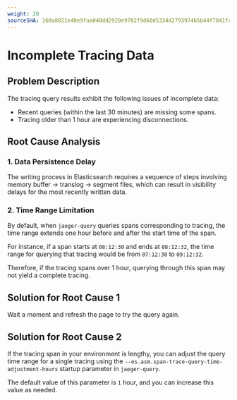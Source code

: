 ```yaml
---
weight: 20
sourceSHA: 160a8021e40e9faa048dd2920e9782f9d60d5334d2793974b5b44f7841fc369e
---
```


# Incomplete Tracing Data

## Problem Description

The tracing query results exhibit the following issues of incomplete data:

- Recent queries (within the last 30 minutes) are missing some spans.
- Tracing older than 1 hour are experiencing disconnections.

## Root Cause Analysis

### 1. Data Persistence Delay

The writing process in Elasticsearch requires a sequence of steps involving memory buffer → translog → segment files, which can result in visibility delays for the most recently written data.

### 2. Time Range Limitation

By default, when `jaeger-query` queries spans corresponding to tracing, the time range extends one hour before and after the start time of the span.

For instance, if a span starts at `08:12:30` and ends at `08:12:32`, the time range for querying that tracing would be from `07:12:30` to `09:12:32`.

Therefore, if the tracing spans over 1 hour, querying through this span may not yield a complete tracing.

## Solution for Root Cause 1

Wait a moment and refresh the page to try the query again.

## Solution for Root Cause 2

If the tracing span in your environment is lengthy, you can adjust the query time range for a single tracing using the `--es.asm.span-trace-query-time-adjustment-hours` startup parameter in `jaeger-query`.

The default value of this parameter is `1` hour, and you can increase this value as needed.
